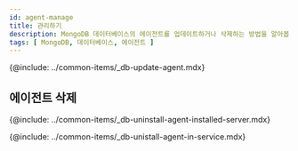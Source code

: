 ```yaml
---
id: agent-manage
title: 관리하기
description: MongoDB 데이터베이스의 에이전트를 업데이트하거나 삭제하는 방법을 알아봅니다.
tags: [ MongoDB, 데이터베이스, 에이전트 ]
---
```


<!-- 에이전트 업데이트-->
{@include: ../common-items/_db-update-agent.mdx}

## 에이전트 삭제

<!-- 에이전트 설치 서버에서 삭제하기 -->
{@include: ../common-items/_db-uninstall-agent-installed-server.mdx}

<!-- 서비스 화면에서 삭제하기 -->
{@include: ../common-items/_db-unistall-agent-in-service.mdx} 